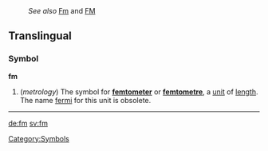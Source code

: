:''See also'' [[Fm]] and [[FM]]
==Translingual==
===Symbol===
'''fm'''
#(''metrology'') The symbol for '''[[femtometer]]''' or '''[[femtometre]]''', a [[unit]] of [[length]].  The name [[fermi]] for this unit is obsolete.

----
[[Category:Symbols]]

[[de:fm]]
[[sv:fm]]